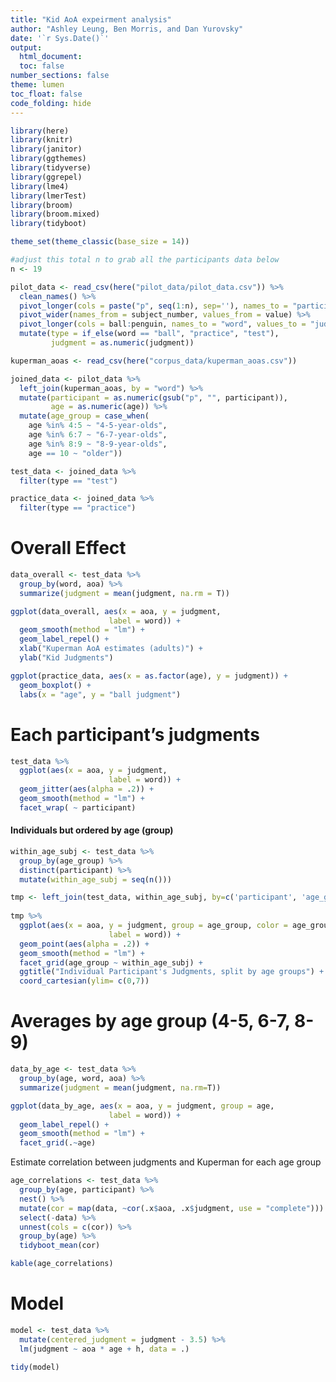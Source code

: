 ```yaml
---
title: "Kid AoA expeirment analysis"
author: "Ashley Leung, Ben Morris, and Dan Yurovsky"
date: '`r Sys.Date()`'
output: 
  html_document:
  toc: false
number_sections: false
theme: lumen
toc_float: false
code_folding: hide
---
```


```r
library(here)
library(knitr)
library(janitor)
library(ggthemes)
library(tidyverse)
library(ggrepel)
library(lme4)
library(lmerTest)
library(broom)
library(broom.mixed)
library(tidyboot)

theme_set(theme_classic(base_size = 14))
```

```r
#adjust this total n to grab all the participants data below
n <- 19

pilot_data <- read_csv(here("pilot_data/pilot_data.csv")) %>%
  clean_names() %>%
  pivot_longer(cols = paste("p", seq(1:n), sep=''), names_to = "participant") %>%
  pivot_wider(names_from = subject_number, values_from = value) %>%
  pivot_longer(cols = ball:penguin, names_to = "word", values_to = "judgment") %>%
  mutate(type = if_else(word == "ball", "practice", "test"),
         judgment = as.numeric(judgment))

kuperman_aoas <- read_csv(here("corpus_data/kuperman_aoas.csv"))
```


```r
joined_data <- pilot_data %>%
  left_join(kuperman_aoas, by = "word") %>%
  mutate(participant = as.numeric(gsub("p", "", participant)),
         age = as.numeric(age)) %>%
  mutate(age_group = case_when(
    age %in% 4:5 ~ "4-5-year-olds",
    age %in% 6:7 ~ "6-7-year-olds",
    age %in% 8:9 ~ "8-9-year-olds",
    age == 10 ~ "older"))

test_data <- joined_data %>%
  filter(type == "test") 

practice_data <- joined_data %>%
  filter(type == "practice")
```

# Overall Effect

```r
data_overall <- test_data %>% 
  group_by(word, aoa) %>%
  summarize(judgment = mean(judgment, na.rm = T))

ggplot(data_overall, aes(x = aoa, y = judgment,
                      label = word)) + 
  geom_smooth(method = "lm") +
  geom_label_repel() + 
  xlab("Kuperman AoA estimates (adults)") +
  ylab("Kid Judgments")
```

```r
ggplot(practice_data, aes(x = as.factor(age), y = judgment)) + 
  geom_boxplot() +
  labs(x = "age", y = "ball judgment")
```

# Each participant's judgments

```r
test_data %>%
  ggplot(aes(x = aoa, y = judgment,
                      label = word)) + 
  geom_jitter(aes(alpha = .2)) +
  geom_smooth(method = "lm") + 
  facet_wrap( ~ participant)
```


#### Individuals but ordered by age (group)

```r
within_age_subj <- test_data %>%
  group_by(age_group) %>%
  distinct(participant) %>%
  mutate(within_age_subj = seq(n()))

tmp <- left_join(test_data, within_age_subj, by=c('participant', 'age_group'))
  
tmp %>%
  ggplot(aes(x = aoa, y = judgment, group = age_group, color = age_group,
                      label = word)) + 
  geom_point(aes(alpha = .2)) +
  geom_smooth(method = "lm") + 
  facet_grid(age_group ~ within_age_subj) +
  ggtitle("Individual Participant's Judgments, split by age groups") +
  coord_cartesian(ylim= c(0,7))
```


# Averages by age group (4-5, 6-7, 8-9)

```r
data_by_age <- test_data %>% 
  group_by(age, word, aoa) %>%
  summarize(judgment = mean(judgment, na.rm=T))

ggplot(data_by_age, aes(x = aoa, y = judgment, group = age,
                      label = word)) + 
  geom_label_repel() + 
  geom_smooth(method = "lm") + 
  facet_grid(.~age)
```

Estimate correlation between judgments and Kuperman for each age group
```r
age_correlations <- test_data %>%
  group_by(age, participant) %>%
  nest() %>%
  mutate(cor = map(data, ~cor(.x$aoa, .x$judgment, use = "complete"))) %>%
  select(-data) %>%
  unnest(cols = c(cor)) %>%
  group_by(age) %>%
  tidyboot_mean(cor)

kable(age_correlations)
```

  
# Model

```r
model <- test_data %>%
  mutate(centered_judgment = judgment - 3.5) %>%
  lm(judgment ~ aoa * age + h, data = .)

tidy(model) 
```
